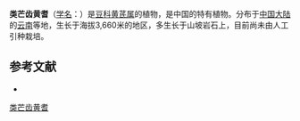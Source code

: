 {{Speciesbox
| name = 类芒齿黄耆
| status = 
| status_system = 
| image =
| genus = Astragalus
| species = camptodontoides
| authority = Simps.
}}

'''类芒齿黄耆'''（[[学名|学名]]：{{lang|la|''Astragalus camptodontoides''}}）是[[豆科|豆科]][[黄芪属|黄芪属]]的植物，是中国的特有植物。分布于[[中国大陆|中国大陆]]的[[云南|云南]]等地，生长于海拔3,660米的地区，多生长于山坡岩石上，目前尚未由人工引种栽培。

== 参考文献 ==
<div class="references-small">
* {{cite web| url =http://www.bioinfo.cn/db05/KmzwSpecies.php?action=view&id=15655| title =类芒齿黄耆| work =《中国高等植物数据库全库》| publisher =中国科学院微生物研究所| author =昆明植物研究所| accessdate =2009-02-24| deadurl =yes| archiveurl =https://web.archive.org/web/20160305005507/http://www.bioinfo.cn/db05/KmzwSpecies.php?action=view&id=15655| archivedate =2016-03-05}}
</div>
{{Taxonbar|from=Q15228054}}

[[Category:黄芪属|类芒齿黄耆]]


{{植物小作品}}